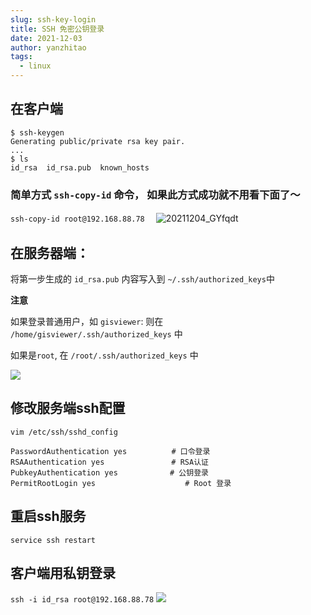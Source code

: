 ```yaml
---
slug: ssh-key-login
title: SSH 免密公钥登录
date: 2021-12-03
author: yanzhitao
tags:
  - linux
---
```

## 在客户端
```shell
$ ssh-keygenGenerating public/private rsa key pair....$ lsid_rsa  id_rsa.pub  known_hosts
```

### 简单方式 `ssh-copy-id` 命令， 如果此方式成功就不用看下面了～
`ssh-copy-id root@192.168.88.78`　
![20211204_GYfqdt](https://cdn.jsdelivr.net/gh/crexk/pic-archive@main/uPic/20211204_GYfqdt.png)

## 在服务器端：
将第一步生成的 `id_rsa.pub` 内容写入到
`~/.ssh/authorized_keys`中

**注意**

如果登录普通用户，如 `gisviewer`: 
则在 `/home/gisviewer/.ssh/authorized_keys` 中


如果是`root`,
在 `/root/.ssh/authorized_keys` 中

![](https://cdn.jsdelivr.net/gh/crexk/pic-archive@main/picgo/20211203163955.png)

## 修改服务端ssh配置

`vim /etc/ssh/sshd_config`
```
PasswordAuthentication yes　　　　　　# 口令登录RSAAuthentication yes　　　　　　　　　# RSA认证PubkeyAuthentication yes　　　　　　　# 公钥登录 
PermitRootLogin yes                    # Root 登录
```

## 重启ssh服务
`service ssh restart`

## 客户端用私钥登录
`ssh -i id_rsa root@192.168.88.78`
![](https://cdn.jsdelivr.net/gh/crexk/pic-archive@main/picgo/20211203164148.png)






